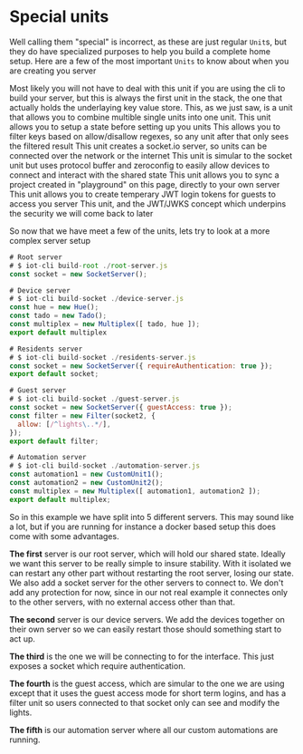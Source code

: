 
# Special units

Well calling them "special" is incorrect, as these are just regular `Unit`s, but they do have specialized purposes to help you build a complete home setup. Here are a few of the most important `Units` to know about when you are creating you server 

<Item title="Root" overline="@morten-olsen/iot-root">
  Most likely you will not have to deal with this unit if you are using the cli to build your server, but this is always the first unit in the stack, the one that actually holds the underlaying key value store.
</Item>
<Item title="Multiplexer" overline="@morten-olsen/iot-multiplex">
  This, as we just saw, is a unit that allows you to combine multible single units into one unit.
</Item>
<Item title="Initial" overline="@morten-olsen/iot-initial">
  This unit allows you to setup a state before setting up you units
</Item>
<Item title="Filter" overline="@morten-olsen/iot-filter">
  This allows you to filter keys based on allow/disallow regexes, so any unit after that only sees the filtered result
</Item>
<Item title="Socket" overline="@morten-olsen/iot-socket">
  This unit creates a socket.io server, so units can be connected over the network or the internet
</Item>
<Item title="Device" overline="@morten-olsen/iot-device">
  This unit is simular to the socket unit but uses protocol buffer and zeroconfig to easily allow devices to connect and interact with the shared state
</Item>
<Item title="Playground" overline="@morten-olsen/iot-playground">
  This unit allows you to sync a project created in "playground" on this page, directly to your own server
</Item>
<Item title="Guest access" overline="@morten-olsen/iot-guest-access">
  This unit allows you to create temperary JWT login tokens for guests to access you server
</Item>
<Item title="JWT" overline="@morten-olsen/iot-jwt">
  This unit, and the JWT/JWKS concept which underpins the security we will come back to later
</Item>

So now that we have meet a few of the units, lets try to look at a more complex server setup

```javascript
# Root server
# $ iot-cli build-root ./root-server.js
const socket = new SocketServer();

# Device server
# $ iot-cli build-socket ./device-server.js
const hue = new Hue();
const tado = new Tado();
const multiplex = new Multiplex([ tado, hue ]);
export default multiplex

# Residents server
# $ iot-cli build-socket ./residents-server.js
const socket = new SocketServer({ requireAuthentication: true });
export default socket;

# Guest server
# $ iot-cli build-socket ./guest-server.js
const socket = new SocketServer({ guestAccess: true });
const filter = new Filter(socket2, {
  allow: [/^lights\..*/],
});
export default filter;

# Automation server
# $ iot-cli build-socket ./automation-server.js
const automation1 = new CustomUnit1();
const automation2 = new CustomUnit2();
const multiplex = new Multiplex([ automation1, automation2 ]);
export default multiplex;
```

So in this example we have split into 5 different servers. This may sound like a lot, but if you are running for instance a docker based setup this does come with some advantages.

**The first** server is our root server, which will hold our shared state. Ideally we want this server to be really simple to insure stability. With it isolated we can restart any other part without restarting the root server, losing our state. We also add a socket server for the other servers to connect to. We don't add any protection for now, since in our not real example it connectes only to the other servers, with no external access other than that.

**The second** server is our device servers. We add the devices together on their own server so we can easily restart those should something start to act up.

**The third** is the one we will be connecting to for the interface. This just exposes a socket which require authentication.

**The fourth** is the guest access, which are simular to the one we are using except that it uses the guest access mode for short term logins, and has a filter unit so users connected to that socket only can see and modify the lights.

**The fifth** is our automation server where all our custom automations are running.
